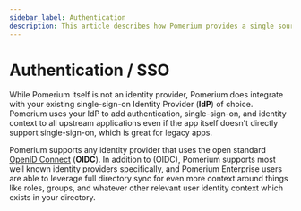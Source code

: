 ```yaml
---
sidebar_label: Authentication
description: This article describes how Pomerium provides a single source of authentication and identity to all services it manages.
---
```


# Authentication / SSO

While Pomerium itself is not an identity provider, Pomerium does integrate with your existing single-sign-on Identity Provider (**IdP**) of choice. Pomerium uses your IdP to add authentication, single-sign-on, and identity context to all upstream applications even if the app itself doesn't directly support single-sign-on, which is great for legacy apps.

Pomerium supports any identity provider that uses the open standard [OpenID Connect][openid connect] (**OIDC**). In addition to (OIDC), Pomerium supports most well known identity providers specifically, and Pomerium Enterprise users are able to leverage full directory sync for even more context around things like roles, groups, and whatever other relevant user identity context which exists in your directory.

[openid connect]: https://en.wikipedia.org/wiki/OpenID_Connect
